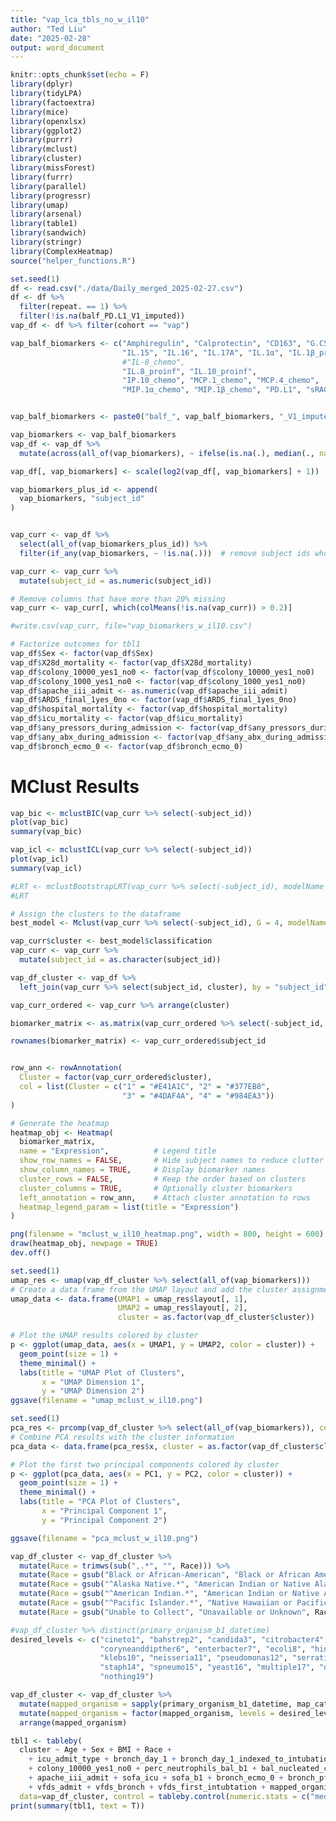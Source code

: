 ```yaml
---
title: "vap_lca_tbls_no_w_il10"
author: "Ted Liu"
date: "2025-02-28"
output: word_document
---
```


```r
knitr::opts_chunk$set(echo = F)
library(dplyr)
library(tidyLPA)
library(factoextra)
library(mice)
library(openxlsx)
library(ggplot2)
library(purrr)
library(mclust)
library(cluster)
library(missForest)
library(furrr)
library(parallel)
library(progressr)
library(umap)
library(arsenal)
library(table1)
library(sandwich)
library(stringr)
library(ComplexHeatmap)
source("helper_functions.R")
```


```r
set.seed(1)
df <- read.csv("./data/Daily_merged_2025-02-27.csv")
df <- df %>% 
  filter(repeat. == 1) %>%
  filter(!is.na(balf_PD.L1_V1_imputed)) 
vap_df <- df %>% filter(cohort == "vap")

vap_balf_biomarkers <- c("Amphiregulin", "Calprotectin", "CD163", "G.CSF", "GM.CSF", "IL.12.IL.23p40",
                         "IL.15", "IL.16", "IL.17A", "IL.1α", "IL.1β_proinf", "IL.6_proinf", "IL.7",
                         #"IL-8_chemo",
                         "IL.8_proinf", "IL.10_proinf", 
                         "IP.10_chemo", "MCP.1_chemo", "MCP.4_chemo",
                         "MIP.1α_chemo", "MIP.1β_chemo", "PD.L1", "sRAGE", "TARC_chemo", "TNF.RI", "TNF.α_proinf", "VEGF")


vap_balf_biomarkers <- paste0("balf_", vap_balf_biomarkers, "_V1_imputed")

vap_biomarkers <- vap_balf_biomarkers
vap_df <- vap_df %>%
  mutate(across(all_of(vap_biomarkers), ~ ifelse(is.na(.), median(., na.rm = TRUE), .)))

vap_df[, vap_biomarkers] <- scale(log2(vap_df[, vap_biomarkers] + 1))

vap_biomarkers_plus_id <- append(
  vap_biomarkers, "subject_id"
)


vap_curr <- vap_df %>%
  select(all_of(vap_biomarkers_plus_id)) %>%
  filter(if_any(vap_biomarkers, ~ !is.na(.)))  # remove subject ids who have all null

vap_curr <- vap_curr %>%
  mutate(subject_id = as.numeric(subject_id))

# Remove columns that have more than 20% missing
vap_curr <- vap_curr[, which(colMeans(!is.na(vap_curr)) > 0.2)]

#write.csv(vap_curr, file="vap_biomarkers_w_il10.csv")

# Factorize outcomes for tbl1
vap_df$Sex <- factor(vap_df$Sex)
vap_df$X28d_mortality <- factor(vap_df$X28d_mortality)
vap_df$colony_10000_yes1_no0 <- factor(vap_df$colony_10000_yes1_no0)
vap_df$colony_1000_yes1_no0 <- factor(vap_df$colony_1000_yes1_no0)
vap_df$apache_iii_admit <- as.numeric(vap_df$apache_iii_admit)
vap_df$ARDS_final_1yes_0no <- factor(vap_df$ARDS_final_1yes_0no)
vap_df$hospital_mortality <- factor(vap_df$hospital_mortality)
vap_df$icu_mortality <- factor(vap_df$icu_mortality)
vap_df$any_pressors_during_admission <- factor(vap_df$any_pressors_during_admission)
vap_df$any_abx_during_admission <- factor(vap_df$any_abx_during_admission)
vap_df$bronch_ecmo_0 <- factor(vap_df$bronch_ecmo_0)

```

# MClust Results

```r
vap_bic <- mclustBIC(vap_curr %>% select(-subject_id))
plot(vap_bic)
summary(vap_bic)

vap_icl <- mclustICL(vap_curr %>% select(-subject_id))
plot(vap_icl)
summary(vap_icl)

#LRT <- mclustBootstrapLRT(vap_curr %>% select(-subject_id), modelName = "VVE")
#LRT
```

```r
# Assign the clusters to the dataframe
best_model <- Mclust(vap_curr %>% select(-subject_id), G = 4, modelNames = "VVE")

vap_curr$cluster <- best_model$classification
vap_curr <- vap_curr %>%
  mutate(subject_id = as.character(subject_id))

vap_df_cluster <- vap_df %>%
  left_join(vap_curr %>% select(subject_id, cluster), by = "subject_id")
```

```r
vap_curr_ordered <- vap_curr %>% arrange(cluster)

biomarker_matrix <- as.matrix(vap_curr_ordered %>% select(-subject_id, -cluster))

rownames(biomarker_matrix) <- vap_curr_ordered$subject_id


row_ann <- rowAnnotation(
  Cluster = factor(vap_curr_ordered$cluster),
  col = list(Cluster = c("1" = "#E41A1C", "2" = "#377EB8",
                         "3" = "#4DAF4A", "4" = "#984EA3"))
)

# Generate the heatmap
heatmap_obj <- Heatmap(
  biomarker_matrix,
  name = "Expression",          # Legend title
  show_row_names = FALSE,       # Hide subject names to reduce clutter
  show_column_names = TRUE,     # Display biomarker names
  cluster_rows = FALSE,         # Keep the order based on clusters
  cluster_columns = TRUE,       # Optionally cluster biomarkers
  left_annotation = row_ann,    # Attach cluster annotation to rows
  heatmap_legend_param = list(title = "Expression")
)

png(filename = "mclust_w_il10_heatmap.png", width = 800, height = 600)
draw(heatmap_obj, newpage = TRUE)
dev.off()

```


```r
set.seed(1)
umap_res <- umap(vap_df_cluster %>% select(all_of(vap_biomarkers)))
# Create a data frame from the UMAP layout and add the cluster assignments
umap_data <- data.frame(UMAP1 = umap_res$layout[, 1],
                        UMAP2 = umap_res$layout[, 2],
                        cluster = as.factor(vap_df_cluster$cluster))

# Plot the UMAP results colored by cluster
p <- ggplot(umap_data, aes(x = UMAP1, y = UMAP2, color = cluster)) +
  geom_point(size = 1) +
  theme_minimal() +
  labs(title = "UMAP Plot of Clusters",
       x = "UMAP Dimension 1",
       y = "UMAP Dimension 2")
ggsave(filename = "umap_mclust_w_il10.png")
```


```r
set.seed(1)
pca_res <- prcomp(vap_df_cluster %>% select(all_of(vap_biomarkers)), center = FALSE, scale. = FALSE)
# Combine PCA results with the cluster information
pca_data <- data.frame(pca_res$x, cluster = as.factor(vap_df_cluster$cluster))

# Plot the first two principal components colored by cluster
p <- ggplot(pca_data, aes(x = PC1, y = PC2, color = cluster)) +
  geom_point(size = 1) +
  theme_minimal() +
  labs(title = "PCA Plot of Clusters",
       x = "Principal Component 1",
       y = "Principal Component 2")

ggsave(filename = "pca_mclust_w_il10.png")

```



```r

vap_df_cluster <- vap_df_cluster %>%
  mutate(Race = trimws(sub(",.*", "", Race))) %>%
  mutate(Race = gsub("Black or African-American", "Black or African American", Race)) %>%
  mutate(Race = gsub("^Alaska Native.*", "American Indian or Native Alaskan", Race)) %>%
  mutate(Race = gsub("^American Indian.*", "American Indian or Native Alaskan", Race)) %>%
  mutate(Race = gsub("^Pacific Islander.*", "Native Hawaiian or Pacific Islander", Race)) %>%
  mutate(Race = gsub("Unable to Collect", "Unavailable or Unknown", Race))

#vap_df_cluster %>% distinct(primary_organism_b1_datetime)
desired_levels <- c("cineto1", "bahstrep2", "candida3", "citrobacter4", "oralflora5",
                    "coryneanddipther6", "enterbacter7", "ecoli8", "hinflu9",
                    "klebs10", "neisseria11", "pseudomonas12", "serratia13",
                    "staph14", "spneumo15", "yeast16", "multiple17", "other18",
                    "nothing19")

vap_df_cluster <- vap_df_cluster %>%
  mutate(mapped_organism = sapply(primary_organism_b1_datetime, map_category)) %>%
  mutate(mapped_organism = factor(mapped_organism, levels = desired_levels)) %>%
  arrange(mapped_organism)

tbl1 <- tableby(
  cluster ~ Age + Sex + BMI + Race + 
    + icu_admit_type + bronch_day_1 + bronch_day_1_indexed_to_intubation + X28d_mortality + colony_1000_yes1_no0
    + colony_10000_yes1_no0 + perc_neutrophils_bal_b1 + bal_nucleated_cells_b1 + X28d_mortality + hospital_mortality + icu_mortality
    + apache_iii_admit + sofa_icu + sofa_b1 + bronch_ecmo_0 + bronch_pf_8am_calculated_0 + bronch_sf_8am_calculated_0 + bronch_oi_8am_calculated_0 
    + vfds_admit + vfds_bronch + vfds_first_intubtation + mapped_organism, 
  data=vap_df_cluster, control = tableby.control(numeric.stats = c("median", "q1q3"), test = FALSE))
print(summary(tbl1, text = T))

```